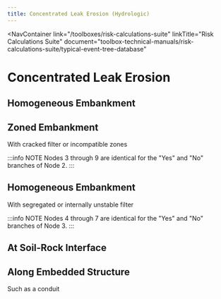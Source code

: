 ```yaml
---
title: Concentrated Leak Erosion (Hydrologic)
---
```



<NavContainer
  link="/toolboxes/risk-calculations-suite"
  linkTitle="Risk Calculations Suite"
  document="toolbox-technical-manuals/risk-calculations-suite/typical-event-tree-database"
></NavContainer>

# Concentrated Leak Erosion

## Homogeneous Embankment

<FigureNoRef 
    src="/figures/toolbox-technical-manuals/risk-calculations-suite/typical-event-tree-database/v1.1/Concentrated-Leak-Erosion-1.png" 
    alt="Concentrated Leak Erosion event tree" />

## Zoned Embankment

With cracked filter or incompatible zones

<FigureNoRef 
    src="/figures/toolbox-technical-manuals/risk-calculations-suite/typical-event-tree-database/v1.1/Concentrated-Leak-Erosion-2.png" 
    alt="Concentrated Leak Erosion event tree" />

:::info NOTE
Nodes 3 through 9 are identical for the "Yes" and "No" branches of Node 2.
:::

## Homogeneous Embankment

With segregated or internally unstable filter

<FigureNoRef 
    src="/figures/toolbox-technical-manuals/risk-calculations-suite/typical-event-tree-database/v1.1/Concentrated-Leak-Erosion-3.png" 
    alt="Concentrated Leak Erosion event tree" />

:::info NOTE
Nodes 4 through 7 are identical for the "Yes" and "No" branches of Node 3.
:::

## At Soil-Rock Interface

<FigureNoRef 
    src="/figures/toolbox-technical-manuals/risk-calculations-suite/typical-event-tree-database/v1.1/Concentrated-Leak-Erosion-4.png" 
    alt="Concentrated Leak Erosion event tree" />

## Along Embedded Structure

Such as a conduit

<FigureNoRef 
    src="/figures/toolbox-technical-manuals/risk-calculations-suite/typical-event-tree-database/v1.1/Concentrated-Leak-Erosion-5.png" 
    alt="Concentrated Leak Erosion event tree" />
